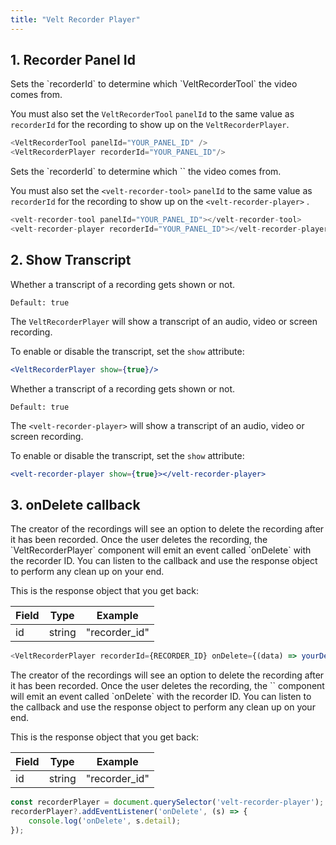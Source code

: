 ```yaml
---
title: "Velt Recorder Player"
---
```





## 1. Recorder Panel Id
<Tabs>
<Tab title="React / Next.js">
Sets the `recorderId` to determine which `VeltRecorderTool` the video comes from.

You must also set the `VeltRecorderTool` `panelId` to the same value as `recorderId` for the recording to show up on the `VeltRecorderPlayer`.

```js
<VeltRecorderTool panelId="YOUR_PANEL_ID" />
<VeltRecorderPlayer recorderId="YOUR_PANEL_ID"/>
```
</Tab>

<Tab title="HTML">
Sets the `recorderId` to determine which `<velt-recorder-tool>` the video comes from.

You must also set the `<velt-recorder-tool>`  `panelId` to the same value as `recorderId` for the recording to show up on the `<velt-recorder-player>` .

```js
<velt-recorder-tool panelId="YOUR_PANEL_ID"></velt-recorder-tool>
<velt-recorder-player recorderId="YOUR_PANEL_ID"></velt-recorder-player>
```
</Tab>


</Tabs>




## 2. Show Transcript
<Tabs>
<Tab title="React / Next.js">
Whether a transcript of a recording gets shown or not.

`Default: true`

The `VeltRecorderPlayer` will show a transcript of an audio, video or screen recording.

To enable or disable the transcript, set the `show` attribute:

```jsx
<VeltRecorderPlayer show={true}/>
```
</Tab>

<Tab title="HTML">
Whether a transcript of a recording gets shown or not.

`Default: true`

The `<velt-recorder-player>` will show a transcript of an audio, video or screen recording.

To enable or disable the transcript, set the `show` attribute:

```jsx
<velt-recorder-player show={true}></velt-recorder-player>
```
</Tab>


</Tabs>




## 3. onDelete callback
<Tabs>
<Tab title="React / Next.js">
The creator of the recordings will see an option to delete the recording after it has been recorded. Once the user deletes the recording, the `VeltRecorderPlayer` component will emit an event called `onDelete` with the recorder ID. You can listen to the callback and use the response object to perform any clean up on your end. 

This is the response object that you get back:

| Field    | Type                          | Example       |
| -------- | ------------------------------| --------------|
| id       | string                        | "recorder_id" |

```js
<VeltRecorderPlayer recorderId={RECORDER_ID} onDelete={(data) => yourDeleteMethod(data)} />
```
</Tab>

<Tab title="HTML">
The creator of the recordings will see an option to delete the recording after it has been recorded. Once the user deletes the recording, the `<velt-recorder-player>` component will emit an event called `onDelete` with the recorder ID. You can listen to the callback and use the response object to perform any clean up on your end. 

This is the response object that you get back:

| Field    | Type                          | Example       |
| -------- | ------------------------------| --------------|
| id       | string                        | "recorder_id" |

```js
const recorderPlayer = document.querySelector('velt-recorder-player');
recorderPlayer?.addEventListener('onDelete', (s) => {
    console.log('onDelete', s.detail);
});
```
</Tab>


</Tabs>